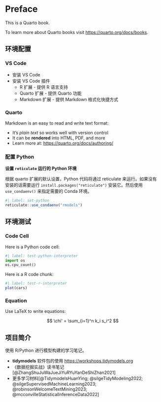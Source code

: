 # Preface {.unnumbered}

This is a Quarto book.

::: {.callout-note}

To learn more about Quarto books visit <https://quarto.org/docs/books>.

:::

## 环境配置

### VS Code

- 安装 VS Code
- 安装 VS Code 插件
  - R 扩展 - 提供 R 语言支持
  - Quarto 扩展 - 提供 Quarto 功能
  - Markdown 扩展 - 提供 Markdown 格式化快捷方式


### Quarto

Markdown is an easy to read and write text format:

- It's _plain text_ so works well with version control
- It can be **rendered** into HTML, PDF, and more
- Learn more at: <https://quarto.org/docs/authoring/>


### 配置 Python

**设置 `reticulate` 运行的 Python 环境**

根据 quarto 扩展的默认设置，Python 代码将通过 reticulate 来运行。如果没有安装的话需要运行 `install.packages("reticulate")` 安装它。然后使用 `use_condaenv()` 来指定需要的 Conda 环境。

```r
#| label: set-python
reticulate::use_condaenv("rmodels")
```


## 环境测试

### Code Cell

Here is a Python code cell:

```python
#| label: test-python-interpreter
import os
os.cpu_count()
```

Here is a R code chunk:

```r
#| label: test-r-interpreter
plot(cars)
```

### Equation

Use LaTeX to write equations:

$$
\chi' = \sum_{i=1}^n k_i s_i^2
$$

## 项目简介

使用 R/Python 进行模型构建的学习笔记。

- **tidymodels** 软件包的使用 <https://workshops.tidymodels.org>
- 《数据挖掘实战》读书笔记 [@ZhangShuJuWaJueJiYuRYuYanDeShiZhan2021]
- 更多学习材料[@TidymodelsHuanYing; @silgeTidyModeling2022; @silgeSupervisedMachineLearning2023; @robinsonWelcomeTextMining2023; @mcconvilleStatisticalInferenceData2022]

